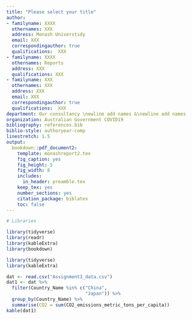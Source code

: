 ```yaml
---
title: "Please select your title"
author:
- familyname: XXXX
  othernames: XXX
  address: Monash Universtidy
  email: XXX
  correspondingauthor: true
  qualifications:  XXX
- familyname: XXXX
  othernames: Reports
  address: XXX
  qualifications: XXX
- familyname: XXX
  othernames: XXX
  address: XXX
  email: XXX
  correspondingauthor: true
  qualifications:  XXX
department: Our consultancy \newline add names &\newline add names
organization: Australian Government COVID19
bibliography: references.bib
biblio-style: authoryear-comp
linestretch: 1.5
output:
  bookdown::pdf_document2:
    template: monashreport2.tex
    fig_caption: yes
    fig_height: 5
    fig_width: 8
    includes:
      in_header: preamble.tex
    keep_tex: yes
    number_sections: yes
    citation_package: biblatex
    toc: false
---
```


```r
# Libraries

library(tidyverse)
library(readr)
library(kableExtra)
library(bookdown)

```



\section*{Country XX1 and YY1"}

\section*{Country XX2 and YY2}
```r
library(tidyverse)
library(kableExtra)
```

```r
dat <- read.csv("Assignment3_data.csv")
dat1 <- dat %>%
  filter(Country_Name %in% c("China",
                             "Japan")) %>%
  group_by(Country_Name) %>%
  summarise(CO2 = sum(CO2_emissions_metric_tons_per_capita))
kable(dat1)
```

\section*{Country XX3 and YY3}



